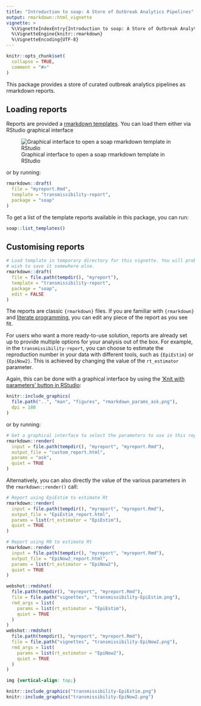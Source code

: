 ```yaml
---
title: "Introduction to soap: A Store of Outbreak Analytics Pipelines"
output: rmarkdown::html_vignette
vignette: >
  %\VignetteIndexEntry{Introduction to soap: A Store of Outbreak Analytics Pipelines}
  %\VignetteEngine{knitr::rmarkdown}
  %\VignetteEncoding{UTF-8}
---
```


```r
knitr::opts_chunk$set(
  collapse = TRUE,
  comment = "#>"
)
```

This package provides a store of curated outbreak analytics pipelines as 
rmarkdown reports.

## Loading reports

Reports are provided a [rmarkdown templates](https://rstudio.github.io/rstudio-extensions/rmarkdown_templates.html). You can load them either via RStudio graphical interface

![Graphical interface to open a soap rmarkdown template in RStudio](../man/figures/template_rstudio.png)

or by running:

```r
rmarkdown::draft(
  file = "myreport.Rmd",
  template = "transmissibility-report",
  package = "soap"
)
```

To get a list of the template reports available in this package, you can run:

```r
soap::list_templates()
```

## Customising reports

```r
# Load template in temporary directory for this vignette. You will probably
# wish to save it somewhere else.
rmarkdown::draft(
  file = file.path(tempdir(), "myreport"),
  template = "transmissibility-report",
  package = "soap",
  edit = FALSE
)
```

The reports are classic `{rmarkdown}` files.
If you are familiar with `{rmarkdown}` and [literate programming](https://en.wikipedia.org/wiki/Literate_programming), you can edit any piece of the report as you see fit.

For users who want a more ready-to-use solution, reports are already set up to provide multiple options for your analysis out of the box. For example, in the `transmissibility-report`, you can choose to estimate the reproduction number in your data with different tools, such as `{EpiEstim}` or `{EpiNow2}`. This is achieved by changing the value of the `rt_estimator` parameter.

Again, this can be done with a graphical interface by using the ['Knit with parameters' button in RStudio](https://bookdown.org/yihui/rmarkdown/params-knit.html):

```r
knitr::include_graphics(
  file.path("..", "man", "figures", "rmarkdown_params_ask.png"),
  dpi = 180
)
```

or by running:

```r
# Get a graphical interface to select the parameters to use in this report
rmarkdown::render(
  input = file.path(tempdir(), "myreport", "myreport.Rmd"),
  output_file = "custom_report.html",
  params = "ask",
  quiet = TRUE
)
```

Alternatively, you can also directly the value of the various parameters in the `rmarkdown::render()` call:

```r
# Report using EpiEstim to estimate Rt
rmarkdown::render(
  input = file.path(tempdir(), "myreport", "myreport.Rmd"),
  output_file = "EpiEstim_report.html",
  params = list(rt_estimator = "EpiEstim"),
  quiet = TRUE
)

# Report using R0 to estimate Rt
rmarkdown::render(
  input = file.path(tempdir(), "myreport", "myreport.Rmd"),
  output_file = "EpiNow2_report.html",
  params = list(rt_estimator = "EpiNow2"),
  quiet = TRUE
)
```

```r
webshot::rmdshot(
  file.path(tempdir(), "myreport", "myreport.Rmd"),
  file = file.path("vignettes", "transmissibility-EpiEstim.png"),
  rmd_args = list(
    params = list(rt_estimator = "EpiEstim"),
    quiet = TRUE
  )
)
webshot::rmdshot(
  file.path(tempdir(), "myreport", "myreport.Rmd"),
  file = file.path("vignettes", "transmissibility-EpiNow2.png"),
  rmd_args = list(
    params = list(rt_estimator = "EpiNow2"),
    quiet = TRUE
  )
)
```

```css
img {vertical-align: top;}
```

```r
knitr::include_graphics("transmissibility-EpiEstim.png")
knitr::include_graphics("transmissibility-EpiNow2.png")
```
